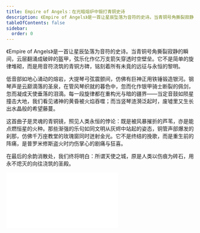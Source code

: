 ```yaml
---
title: Empire of Angels：在光暗熔炉中锻打青铜史诗
description: 《Empire of Angels》是一首让星辰坠落为音符的史诗。当青铜号角撕裂寂静的瞬间，云层翻涌成破碎的盔甲，弦乐化作亿万支箭矢穿透时空壁垒。它不是简单的旋律堆砌，而是用音符浇筑的青铜方碑，铭刻着所有未竟的远征与永恒的黎明。
tableOfContents: false
sidebar:
  order: 0
---
```


《Empire of Angels》是一首让星辰坠落为音符的史诗。当青铜号角撕裂寂静的瞬间，云层翻涌成破碎的盔甲，弦乐化作亿万支箭矢穿透时空壁垒。它不是简单的旋律堆砌，而是用音符浇筑的青铜方碑，铭刻着所有未竟的远征与永恒的黎明。

低音部如地心涌动的熔岩，大提琴弓弦震颤间，仿佛有巨神正用铁锤锻造银河。钢琴声是云巅滴落的圣泉，在管风琴织就的暮色中，忽而化作银甲骑士断裂的佩剑，忽而凝成天使垂落的泪滴。每一段旋律都在重构光与暗的疆界——当定音鼓如陨星撞击大地，我们看见诸神的黄昏被火焰吞噬；而当竖琴涟漪泛起时，废墟里又生长出水晶般的希望藤蔓。

这首曲子是灵魂的青铜镜，照见人类永恒的悖论：既是被风暴摧折的芦苇，亦是能点燃恒星的火种。那些渐强的乐句如同文明从灰烬中站起的姿态，铜管声部爆发的刹那，仿佛千万座教堂的玫瑰窗同时迸射金光。它不是终结的挽歌，而是重生前的阵痛，是普罗米修斯盗火时灼伤掌心的剧痛与狂喜。

在最后的余韵消散处，我们终将明白：所谓天使之城，原是人类以伤痕为砖石，用永不熄灭的向往浇筑的圣殿。

<iframe class="bili-video" src="//player.bilibili.com/player.html?isOutside=true&aid=114240039949399&bvid=BV1GvoRYoEdM&cid=29115418984&p=1" scrolling="no" border="0" frameborder="no" framespacing="0" allowfullscreen="true"></iframe>